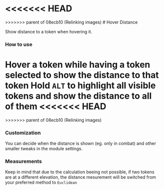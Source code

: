 
<<<<<<< HEAD
<ImageButBetter src="/..public/images/Hover-Distance/Hdsingle.png" alt="Hovering a single token" width={2000} height={2000} className={styles.wikiimage}/>
=======
<ImageButBetter src="/..public/images/Hover-Distance/Hdsingle.png" alt="Hovering a single token" width={2000} height={2000} className={styles.wikiimage}/>
>>>>>>> parent of 08ecb10 (Relinking images)
# Hover Distance

Show distance to a token when hovering it.


### How to use

Hover a token while having a token selected to show the distance to that
token Hold `ALT` to highlight all
visible tokens and show the distance to all of them
<<<<<<< HEAD
<ImageButBetter src="/..public/images/Hover-Distance/Hdmasshighlight.png" alt="Holding ALT to highlight all tokens" width={2000} height={2000} className={styles.wikiimage}/>
=======
<ImageButBetter src="/..public/images/Hover-Distance/Hdmasshighlight.png" alt="Holding ALT to highlight all tokens" width={2000} height={2000} className={styles.wikiimage}/>
>>>>>>> parent of 08ecb10 (Relinking images)

### Customization

You can decide when the distance is shown (eg. only in combat) and other
smaller tweaks in the module settings.

### Measurements

Keep in mind that due to the calculation beeing not possible, if two
tokens are at a different elevation, the distance mesurement will be
switched from your preferred method to `Euclidean`

